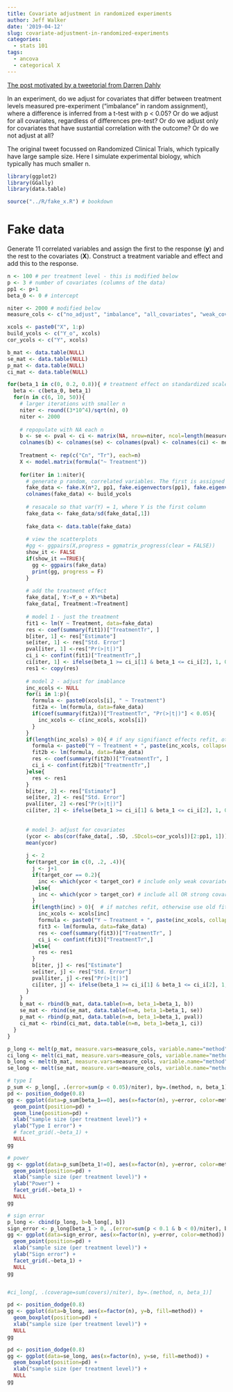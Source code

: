 ```yaml
---
title: Covariate adjustment in randomized experiments
author: Jeff Walker
date: '2019-04-12'
slug: covariate-adjustment-in-randomized-experiments
categories:
  - stats 101
tags:
  - ancova
  - categorical X
---
```


[The post motivated by a tweetorial from Darren Dahly](https://twitter.com/statsepi/status/1115902270888128514)

In an experiment, do we adjust for covariates that differ between treatment levels measured pre-experiment ("imbalance" in random assignment), where a difference is inferred from a t-test with p < 0.05? Or do we adjust for all covariates, regardless of differences pre-test? Or do we adjust only for covariates that have sustantial correlation with the outcome? Or do we not adjust at all?

The original tweet focussed on Randomized Clinical Trials, which typically have large sample size. Here I simulate experimental biology, which typically has much smaller n.


```r
library(ggplot2)
library(GGally)
library(data.table)

source("../R/fake_x.R") # bookdown

```

# Fake data

Generate 11 correlated variables and assign the first to the response ($\mathbf{y}$) and the rest to the covariates ($\mathbf{X}$). Construct a treatment variable and effect and add this to the response.

```r

n <- 100 # per treatment level - this is modified below
p <- 3 # number of covariates (columns of the data)
pp1 <- p+1
beta_0 <- 0 # intercept

niter <- 2000 # modified below
measure_cols <- c("no_adjust", "imbalance", "all_covariates", "weak_covariates", "strong_covariates")

xcols <- paste0("X", 1:p)
build_ycols <- c("Y_o", xcols)
cor_ycols <- c("Y", xcols)

b_mat <- data.table(NULL)
se_mat <- data.table(NULL)
p_mat <- data.table(NULL)
ci_mat <- data.table(NULL)

for(beta_1 in c(0, 0.2, 0.8)){ # treatment effect on standardized scale
  beta <- c(beta_0, beta_1)
  for(n in c(6, 10, 50)){
    # larger iterations with smaller n
    niter <- round((3*10^4)/sqrt(n), 0)
    niter <- 2000
    
    # repopulate with NA each n
    b <- se <- pval <- ci <- matrix(NA, nrow=niter, ncol=length(measure_cols))
    colnames(b) <- colnames(se) <- colnames(pval) <- colnames(ci) <- measure_cols
    
    Treatment <- rep(c("Cn", "Tr"), each=n)
    X <- model.matrix(formula("~ Treatment"))
    
    for(iter in 1:niter){
      # generate p random, correlated variables. The first is assigned to Y
      fake_data <- fake.X(n*2, pp1, fake.eigenvectors(pp1), fake.eigenvalues(pp1))
      colnames(fake_data) <- build_ycols
      
      # resacale so that var(Y) = 1, where Y is the first column
      fake_data <- fake_data/sd(fake_data[,1])
      
      fake_data <- data.table(fake_data)
      
      # view the scatterplots
      #gg <- ggpairs(X,progress = ggmatrix_progress(clear = FALSE))
      show_it <- FALSE
      if(show_it ==TRUE){
        gg <- ggpairs(fake_data)
        print(gg, progress = F)
      }
      
      # add the treatment effect
      fake_data[, Y:=Y_o + X%*%beta]
      fake_data[, Treatment:=Treatment]
      
      # model 1 - just the treatment
      fit1 <- lm(Y ~ Treatment, data=fake_data)
      res <- coef(summary(fit1))["TreatmentTr", ]
      b[iter, 1] <- res["Estimate"]
      se[iter, 1] <- res["Std. Error"]
      pval[iter, 1] <-res["Pr(>|t|)"]
      ci_i <- confint(fit1)["TreatmentTr",]
      ci[iter, 1] <- ifelse(beta_1 >= ci_i[1] & beta_1 <= ci_i[2], 1, 0)
      res1 <- copy(res)
      
      # model 2 - adjust for imablance
      inc_xcols <- NULL
      for(i in 1:p){
        formula <- paste0(xcols[i], " ~ Treatment")
        fit2a <- lm(formula, data=fake_data)
        if(coef(summary(fit2a))["TreatmentTr", "Pr(>|t|)"] < 0.05){
          inc_xcols <- c(inc_xcols, xcols[i])
        }
      }
      if(length(inc_xcols) > 0){ # if any signifianct effects refit, otherwise use old fit
        formula <- paste0("Y ~ Treatment + ", paste(inc_xcols, collapse=" + "))
        fit2b <- lm(formula, data=fake_data)
        res <- coef(summary(fit2b))["TreatmentTr", ]
        ci_i <- confint(fit2b)["TreatmentTr",]
      }else{
        res <- res1
      }
      b[iter, 2] <- res["Estimate"]
      se[iter, 2] <- res["Std. Error"]
      pval[iter, 2] <-res["Pr(>|t|)"]
      ci[iter, 2] <- ifelse(beta_1 >= ci_i[1] & beta_1 <= ci_i[2], 1, 0)
      
      
      # model 3- adjust for covariates
      (ycor <- abs(cor(fake_data[, .SD, .SDcols=cor_ycols])[2:pp1, 1]))
      mean(ycor)
      
      j <- 2
      for(target_cor in c(0, .2, .4)){
        j <- j+1
        if(target_cor == 0.2){
          inc <- which(ycor < target_cor) # include only weak covariates
        }else{
          inc <- which(ycor > target_cor) # include all OR strong covariates
        }
        if(length(inc) > 0){  # if matches refit, otherwise use old fit
          inc_xcols <- xcols[inc]
          formula <- paste0("Y ~ Treatment + ", paste(inc_xcols, collapse=" + "))
          fit3 <- lm(formula, data=fake_data)
          res <- coef(summary(fit3))["TreatmentTr", ]
          ci_i <- confint(fit3)["TreatmentTr",]
        }else{
          res <- res1
        }
        b[iter, j] <- res["Estimate"]
        se[iter, j] <- res["Std. Error"]
        pval[iter, j] <-res["Pr(>|t|)"]
        ci[iter, j] <- ifelse(beta_1 >= ci_i[1] & beta_1 <= ci_i[2], 1, 0)
      }
    }  
    b_mat <- rbind(b_mat, data.table(n=n, beta_1=beta_1, b))
    se_mat <- rbind(se_mat, data.table(n=n, beta_1=beta_1, se))
    p_mat <- rbind(p_mat, data.table(n=n, beta_1=beta_1, pval))
    ci_mat <- rbind(ci_mat, data.table(n=n, beta_1=beta_1, ci))
  }
}

p_long <- melt(p_mat, measure.vars=measure_cols, variable.name="method", value.name="p")
ci_long <- melt(ci_mat, measure.vars=measure_cols, variable.name="method", value.name="covers")
b_long <- melt(b_mat, measure.vars=measure_cols, variable.name="method", value.name="b")
se_long <- melt(se_mat, measure.vars=measure_cols, variable.name="method", value.name="se")

# type I
p_sum <- p_long[, .(error=sum(p < 0.05)/niter), by=.(method, n, beta_1)]
pd <- position_dodge(0.8)
gg <- ggplot(data=p_sum[beta_1==0], aes(x=factor(n), y=error, color=method, group=method)) +
  geom_point(position=pd) +
  geom_line(position=pd) + 
  xlab("sample size (per treatment level)") +
  ylab("Type I error") +
  # facet_grid(.~beta_1) +
  NULL
gg

# power
gg <- ggplot(data=p_sum[beta_1!=0], aes(x=factor(n), y=error, color=method)) +
  geom_point(position=pd) +
  xlab("sample size (per treatment level)") +
  ylab("Power") +
  facet_grid(.~beta_1) +
  NULL
gg

# sign error
p_long <- cbind(p_long, b=b_long[, b])
sign_error <- p_long[beta_1 > 0, .(error=sum(p < 0.1 & b < 0)/niter), by=.(method, n, beta_1)]
gg <- ggplot(data=sign_error, aes(x=factor(n), y=error, color=method)) +
  geom_point(position=pd) +
  xlab("sample size (per treatment level)") +
  ylab("Sign error") +
  facet_grid(.~beta_1) +
  NULL
gg


#ci_long[, .(coverage=sum(covers)/niter), by=.(method, n, beta_1)]

pd <- position_dodge(0.8)
gg <- ggplot(data=b_long, aes(x=factor(n), y=b, fill=method)) +
  geom_boxplot(position=pd) +
  xlab("sample size (per treatment level)") +
  NULL
gg

pd <- position_dodge(0.8)
gg <- ggplot(data=se_long, aes(x=factor(n), y=se, fill=method)) +
  geom_boxplot(position=pd) +
  xlab("sample size (per treatment level)") +
  NULL
gg

```


